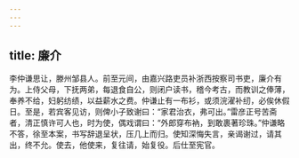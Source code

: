 ```yaml
---
---
---
```

title: 廉介
---




李仲谦思让，滕州邹县人。前至元间，由嘉兴路吏员补浙西按察司书吏，廉介有为。上侍父母，下抚两弟，每退食自公，则闭户读书，稽今考古，而教训之俸薄，奉养不给，妇躬纺绩，以益薪水之费。仲谦止有一布衫，或须浣濯补纫，必俟休假日。至是，若宾客见访，则俾小子致谢曰：“家君治衣，弗可出。”雷彦正号苦斋者，清正慎许可人也，时为使，偶戏谓曰：“外郎穿布衲，到敢裹著珍珠。”仲谦略不答，徐至本案，书写辞退呈状，压几上而归。使知深悔失言，亲谒谢过，请其出，终不允。使去，他使来，复往请，始复役。后仕至宪官。